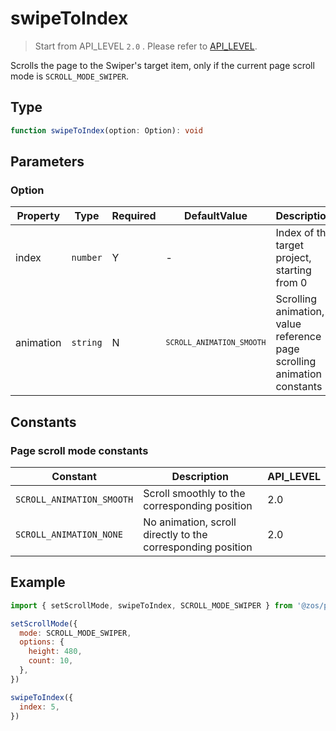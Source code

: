 # swipeToIndex

> Start from API_LEVEL `2.0` . Please refer to [API_LEVEL](../../../../guides/framework/device/compatibility.md).

Scrolls the page to the Swiper's target item, only if the current page scroll mode is `SCROLL_MODE_SWIPER`.

## Type

```ts
function swipeToIndex(option: Option): void
```

## Parameters

### Option

| Property  | Type                | Required | DefaultValue                           | Description                                                             | API_LEVEL |
| --------- | ------------------- | -------- | -------------------------------------- | ----------------------------------------------------------------------- | --------- |
| index     | <code>number</code> | Y        | -                                      | Index of the target project, starting from 0                            | 2.0       |
| animation | <code>string</code> | N        | <code>`SCROLL_ANIMATION_SMOOTH`</code> | Scrolling animation, value reference page scrolling animation constants | 2.0       |

## Constants

### Page scroll mode constants

| Constant                  | Description                                                 | API_LEVEL |
| ------------------------- | ----------------------------------------------------------- | --------- |
| `SCROLL_ANIMATION_SMOOTH` | Scroll smoothly to the corresponding position               | 2.0       |
| `SCROLL_ANIMATION_NONE`   | No animation, scroll directly to the corresponding position | 2.0       |

## Example

```js
import { setScrollMode, swipeToIndex, SCROLL_MODE_SWIPER } from '@zos/page'

setScrollMode({
  mode: SCROLL_MODE_SWIPER,
  options: {
    height: 480,
    count: 10,
  },
})

swipeToIndex({
  index: 5,
})
```
